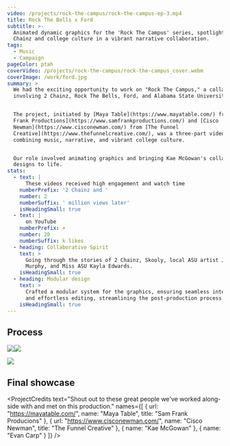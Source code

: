 ```yaml
---
video: /projects/rock-the-campus/rock-the-campus-ep-3.mp4
title: Rock The Bells x Ford
subtitle: >-
  Animated dynamic graphics for the 'Rock The Campus' series, spotlighting 2
  Chainz and college culture in a vibrant narrative collaboration.
tags:
  - Music
  - Campaign
pageColor: ptah
coverVideo: /projects/rock-the-campus/rock-the-campus_cover.webm
coverImage: /work/ford.jpg
summary: >
  We had the exciting opportunity to work on "Rock The Campus," a collaboration
  involving 2 Chainz, Rock The Bells, Ford, and Alabama State University.


  The project, initiated by [Maya Table](https://www.mayatable.com/) from [Sam
  Frank Productions](https://www.samfrankproductions.com/) and [Cisco
  Newman](https://www.cisconewman.com/) from [The Funnel
  Creative](https://www.thefunnelcreative.com/), was a three-part video series
  combining music, narrative, and vibrant college culture.


  Our role involved animating graphics and bringing Kae McGowan's collage-style
  designs to life.
stats:
  - text: |
      These videos received high engagement and watch time
    numberPrefix: '2 Chainz and '
    number: 2
    numberSuffix: ' million views later'
    isHeadingSmall: true
  - text: |
      on YouTube
    numberPrefix: +
    number: 20
    numberSuffix: k likes
  - heading: Collaborative Spirit
    text: >
      Going through the stories of 2 Chainz, Skooly, local ASU artist Justice
      Murphy, and Miss ASU Kayla Edwards.
    isHeadingSmall: true
  - heading: Modular design
    text: >
      Crafted a modular system for the graphics, ensuring seamless integration
      and effortless editing, streamlining the post-production process.
    isHeadingSmall: true
---
```


## Process

![](/projects/rock-the-campus/process/image_82.png)![](/projects/rock-the-campus/process/image_83.png)

![](/projects/rock-the-campus/process/image_85.png)

## Final showcase

<ProjectYoutube url="https://youtu.be/rqTtZgBkWbQ" />

<ProjectYoutube url="https://youtu.be/pf94S0Jsjz4" />

<ProjectYoutube url="https://youtu.be/Bgojm3mgRoY" />

<ProjectCredits
  text="Shout out to these great people we've worked along-side with and met on this production."
  names={[
    {
      url: "https://mayatable.com/",
      name: "Maya Table",
      title: "Sam Frank Producions"
    },
    {
      url: "https://www.cisconewman.com/",
      name: "Cisco Newman",
      title: "The Funnel Creative"
    },
    { name: "Kae McGowan" },
    { name: "Evan Carp" }
  ]}
/>
